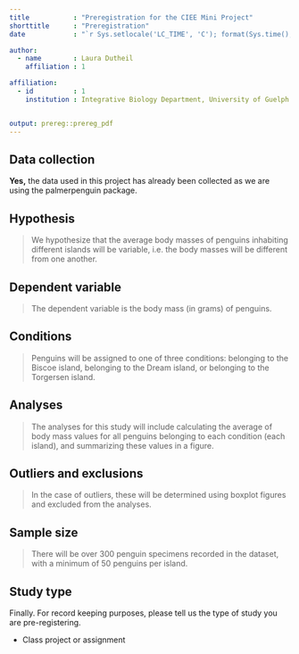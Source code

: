 ```yaml
---
title           : "Preregistration for the CIEE Mini Project"
shorttitle      : "Preregistration"
date            : "`r Sys.setlocale('LC_TIME', 'C'); format(Sys.time(), '%d\\\\. %B %Y')`"

author: 
  - name        : Laura Dutheil
    affiliation : 1

affiliation:
  - id          : 1
    institution : Integrative Biology Department, University of Guelph


output: prereg::prereg_pdf
---
```


<!-- To keep pre-registrations to a reasonable length for readers, we recommend answers fit within a single page .pdf document, roughly 3200 characters. Read more about this here: https://aspredicted.org/messages/why_limits.php -->

## Data collection

<!-- Have any data been collected for this study already? (Note: "Yes" is not an accepted answer.) -->

**Yes,** the data used in this project has already been collected as we are using the palmerpenguin package.

## Hypothesis

<!-- What's the main question being asked or hypothesis being tested in this study? -->

> We hypothesize that the average body masses of penguins inhabiting different islands will be variable, i.e. the body masses will be different from one another.

## Dependent variable

<!-- Describe the key dependent variable(s) specifying how they will be measured. -->

> The dependent variable is the body mass (in grams) of penguins.

## Conditions

<!-- How many and which conditions will participants be assigned to? -->

> Penguins will be assigned to one of three conditions: belonging to the Biscoe island, belonging to the Dream island, or belonging to the Torgersen island.

## Analyses

<!-- Specify exactly which analyses you will conduct to examine the main question/hypothesis. -->

> The analyses for this study will include calculating the average of body mass values for all penguins belonging to each condition (each island), and summarizing these values in a figure.

## Outliers and exclusions

<!-- Describe exactly how outliers will be defined and handled, and your precise rule(s) for excluding observations. -->

> In the case of outliers, these will be determined using boxplot figures and excluded from the analyses.

## Sample size

<!-- How many observations will be collected or what will determine sample size? No need to justify decision, but be precise about _exactly_ how the number will be determined. -->

> There will be over 300 penguin specimens recorded in the dataset, with a minimum of 50 penguins per island.

## Study type

Finally. For record keeping purposes, please tell us the type of study you are pre-registering.

-   Class project or assignment

```{=tex}
\vspace{-2pc}
\setlength{\parindent}{-0.5in}
\setlength{\leftskip}{-1in}
\setlength{\parskip}{8pt}
```
\noindent
